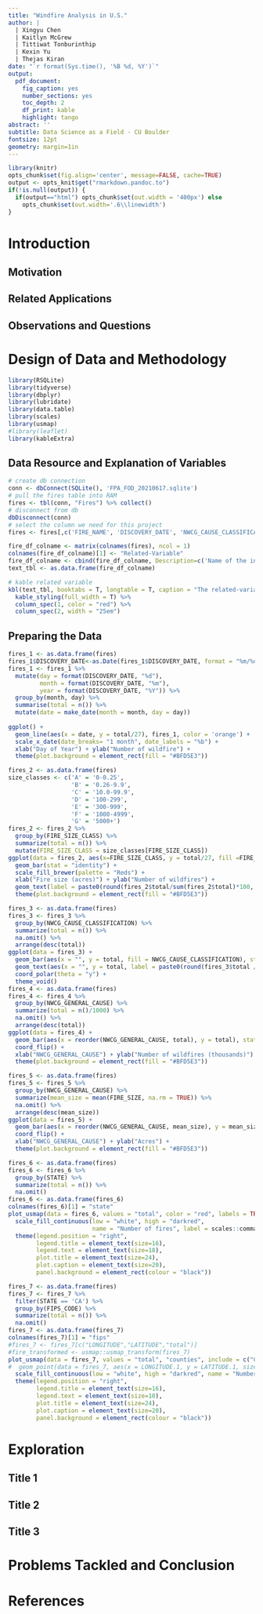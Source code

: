 ---
title: "Windfire Analysis in U.S."
author: |
  | Xingyu Chen
  | Kaitlyn McGrew
  | Tittiwat Tonburinthip
  | Kexin Yu
  | Thejas Kiran
date: "`r format(Sys.time(), '%B %d, %Y')`"
output:
  pdf_document:
    fig_caption: yes
    number_sections: yes
    toc_depth: 2
    df_print: kable
    highlight: tango
abstract: ''
subtitle: Data Science as a Field - CU Boulder
fontsize: 12pt
geometry: margin=1in
---

```{r setup, include=FALSE}
library(knitr)
opts_chunk$set(fig.align='center', message=FALSE, cache=TRUE)
output <- opts_knit$get("rmarkdown.pandoc.to")
if(!is.null(output)) {
  if(output=="html") opts_chunk$set(out.width = '400px') else
    opts_chunk$set(out.width='.6\\linewidth')
}
```

\newpage  
\tableofcontents  
\listoffigures  
\newpage

Introduction
==================

Motivation
------------------------------------------


Related Applications 
------------------------------------------


Observations and Questions
------------------------------------------


\newpage 

Design of Data and Methodology  
====================================
```{r library dependency, warning=FALSE, echo=TRUE}
library(RSQLite)
library(tidyverse)
library(dbplyr)
library(lubridate)
library(data.table)
library(scales)
library(usmap)
#library(leaflet)
library(kableExtra)
```

Data Resource and Explanation of Variables 
------------------------------------------
```{r Getting dataset, echo=TRUE, warning=FALSE}
# create db connection
conn <- dbConnect(SQLite(), 'FPA_FOD_20210617.sqlite')
# pull the fires table into RAM
fires <- tbl(conn, "Fires") %>% collect()
# disconnect from db
dbDisconnect(conn)
# select the column we need for this project
fires <- fires[,c('FIRE_NAME', 'DISCOVERY_DATE', 'NWCG_CAUSE_CLASSIFICATION', 'NWCG_GENERAL_CAUSE','CONT_DATE', 'FIRE_SIZE', 'FIRE_SIZE_CLASS', 'LATITUDE', 'LONGITUDE', 'STATE', 'COUNTY', 'FIPS_CODE','FIPS_NAME')]
```

```{r description for variable, echo=FALSE, warning=FALSE}
fire_df_colname <- matrix(colnames(fires), ncol = 1)
colnames(fire_df_colname)[1] <- "Related-Variable"
fire_df_colname <- cbind(fire_df_colname, Description=c('Name of the incident from the fire report', 'Date on which the fire was discovered or confirmed to exist.','Code for the (statistical) cause of the fire', 'Description of the (statistical) cause of the fire.', 'Date on which the fire was declared contained or otherwise controlled (mm/dd/yyyy where mm=month, dd=day, and yyyy=year).', 'Estimate of acres within the final perimeter of the fire.', 'Code for fire size based on the number of acres within the final fire perimeter expenditures (A=greater than 0 but less than or equal to 0.25 acres, B=0.26-9.9 acres, C=10.0-99.9 acres, D=100-299 acres, E=300 to 999 acres, F=1000 to 4999 acres, and G=5000+ acres).', 'Latitude (NAD83) for point location of the fire (decimal degrees).', 'Longitude (NAD83) for point location of the fire (decimal degrees).', 'Two-letter alphabetic code for the state in which the fire burned (or originated), based on the nominal designation in the fire report.', 'County, or equivalent, in which the fire burned (or originated), based on nominal designation in the fire report.', 'Unit code (follows state code to create UnitId).', 'Unit name'))
text_tbl <- as.data.frame(fire_df_colname)
```

```{r kable related variable, echo=TRUE, warning=FALSE}
# kable related variable
kbl(text_tbl, booktabs = T, longtable = T, caption = "The related-variables in our data set.") %>%
  kable_styling(full_width = T) %>%
  column_spec(1, color = "red") %>%
  column_spec(2, width = "25em")
```

Preparing the Data 
------------------------------------------
```{r average wildfire count by Day of Year, fig.cap="Average Number of US Wildfires by Day of Year. Observe the trend of wildfires count over Time. Over past 27 years from 1992 to 2018, July is the month that wildfires occur more often than the other months. The reason is that this month is in summer, so high temperature together with the dry weather can easily ignite wildfires.",  out.width='98%', out.height='98%', echo=TRUE, warning=FALSE}
fires_1 <- as.data.frame(fires)
fires_1$DISCOVERY_DATE<-as.Date(fires_1$DISCOVERY_DATE, format = "%m/%d/%Y")
fires_1 <- fires_1 %>%
  mutate(day = format(DISCOVERY_DATE, "%d"),
         month = format(DISCOVERY_DATE, "%m"), 
         year = format(DISCOVERY_DATE, "%Y")) %>%
  group_by(month, day) %>%
  summarise(total = n()) %>%
  mutate(date = make_date(month = month, day = day))
  
ggplot() +
  geom_line(aes(x = date, y = total/27), fires_1, color = 'orange') +
  scale_x_date(date_breaks= "1 month", date_labels = "%b") +
  xlab("Day of Year") + ylab("Number of wildfire") +
  theme(plot.background = element_rect(fill = "#BFD5E3"))
```


```{r Number of Wildfires by Size Class, fig.cap="Number of US Wildfires by Size Class per year. The human’s behavior has a large amount of impact on wildfire. ", out.width='99%', out.height='99%', echo=TRUE, warning=FALSE}
fires_2 <- as.data.frame(fires)
size_classes <- c('A' = '0-0.25',
                  'B' = '0.26-9.9',
                  'C' = '10.0-99.9',
                  'D' = '100-299',
                  'E' = '300-999',
                  'F' = '1000-4999',
                  'G' = '5000+')
fires_2 <- fires_2 %>%
  group_by(FIRE_SIZE_CLASS) %>%
  summarize(total = n()) %>%
  mutate(FIRE_SIZE_CLASS = size_classes[FIRE_SIZE_CLASS])
ggplot(data = fires_2, aes(x=FIRE_SIZE_CLASS, y = total/27, fill =FIRE_SIZE_CLASS)) + 
  geom_bar(stat = "identity") + 
  scale_fill_brewer(palette = "Reds") +
  xlab("Fire size (acres)") + ylab("Number of wildfires") +
  geom_text(label = paste0(round(fires_2$total/sum(fires_2$total)*100, 1), "%")) +
  theme(plot.background = element_rect(fill = "#BFD5E3"))
```

```{r Number of wildfires by cause, fig.cap="Number of US Wildfires by cause type. Human’s behaviors such as arson, recreation and ceremony, and debris and open burning have a lot of impact on wildfires, so human is the main cause of wildfires.", out.width='97%', out.height='97%', echo=TRUE, warning=FALSE}
fires_3 <- as.data.frame(fires)
fires_3 <- fires_3 %>%
  group_by(NWCG_CAUSE_CLASSIFICATION) %>%
  summarize(total = n()) %>%
  na.omit() %>%
  arrange(desc(total))
ggplot(data = fires_3) + 
  geom_bar(aes(x = "", y = total, fill = NWCG_CAUSE_CLASSIFICATION), stat = "identity") +   
  geom_text(aes(x = "", y = total, label = paste0(round(fires_3$total / sum(fires_3$total) * 100, 1), "%"))) +
  coord_polar(theta = "y") +
  theme_void()
fires_4 <- as.data.frame(fires)
fires_4 <- fires_4 %>%
  group_by(NWCG_GENERAL_CAUSE) %>%
  summarize(total = n()/1000) %>%
  na.omit() %>%
  arrange(desc(total))
ggplot(data = fires_4) + 
  geom_bar(aes(x = reorder(NWCG_GENERAL_CAUSE, total), y = total), stat = "identity", fill = 'orange') + 
  coord_flip() +
  xlab("NWCG_GENERAL_CAUSE") + ylab("Number of wildfires (thousands)") +
  theme(plot.background = element_rect(fill = "#BFD5E3"))
```

```{r relationship between fire size and cause, fig.cap="average wildfire size by cause.", out.width='96%', out.height='96%', echo=TRUE, warning=FALSE}
fires_5 <- as.data.frame(fires)
fires_5 <- fires_5 %>%
  group_by(NWCG_GENERAL_CAUSE) %>%
  summarize(mean_size = mean(FIRE_SIZE, na.rm = TRUE)) %>%
  na.omit() %>%
  arrange(desc(mean_size))
ggplot(data = fires_5) + 
  geom_bar(aes(x = reorder(NWCG_GENERAL_CAUSE, mean_size), y = mean_size), stat = "identity", fill = 'orange') + 
  coord_flip() +
  xlab("NWCG_GENERAL_CAUSE") + ylab("Acres") +
  theme(plot.background = element_rect(fill = "#BFD5E3"))
```

```{r fig.width=12, fig.height=8, fig.cap="US Wildfres, 1992-2018. The spectrum from white to darkred indicates more wildfires in that state", out.width='100%', out.height='100%', echo=TRUE, warning=FALSE}
fires_6 <- as.data.frame(fires)
fires_6 <- fires_6 %>%
  group_by(STATE) %>%
  summarize(total = n()) %>%
  na.omit()
fires_6 <- as.data.frame(fires_6)
colnames(fires_6)[1] = "state"
plot_usmap(data = fires_6, values = "total", color = "red", labels = TRUE) + 
  scale_fill_continuous(low = "white", high = "darkred", 
                        name = "Number of fires", label = scales::comma) + 
  theme(legend.position = "right",
        legend.title = element_text(size=16), 
        legend.text = element_text(size=18),
        plot.title = element_text(size=24),
        plot.caption = element_text(size=20),
        panel.background = element_rect(colour = "black"))
```

```{r fig.width=12, fig.height=8, fig.cap="US Wildfires in CA, 1992-2018. The spectrum from white to darkred indicates more wildfires in that state", out.width='101%', out.height='101%', echo=TRUE, warning=FALSE}
fires_7 <- as.data.frame(fires)
fires_7 <- fires_7 %>%
  filter(STATE == 'CA') %>%
  group_by(FIPS_CODE) %>%
  summarize(total = n()) %>%
  na.omit()
fires_7 <- as.data.frame(fires_7)
colnames(fires_7)[1] = "fips"
#fires_7 <- fires_7[c("LONGITUDE","LATITUDE","total")]
#fire_transformed <- usmap::usmap_transform(fires_7)
plot_usmap(data = fires_7, values = "total", "counties", include = c("CA"), labels = TRUE) +
#  geom_point(data = fires_7, aes(x = LONGITUDE.1, y = LATITUDE.1, size = total), color = "red", alpha = 0.5) +
  scale_fill_continuous(low = "white", high = "darkred", name = "Number of fires", label = scales::comma) +
  theme(legend.position = "right",
        legend.title = element_text(size=16), 
        legend.text = element_text(size=10),
        plot.title = element_text(size=24),
        plot.caption = element_text(size=20),
        panel.background = element_rect(colour = "black"))
```


\newpage

Exploration
====================================

Title 1 
------------------------------------------

\newpage

Title 2 
------------------------------------------

\newpage

Title 3
------------------------------------------

\newpage

Problems Tackled and Conclusion
====================================

\newpage

References
====================================